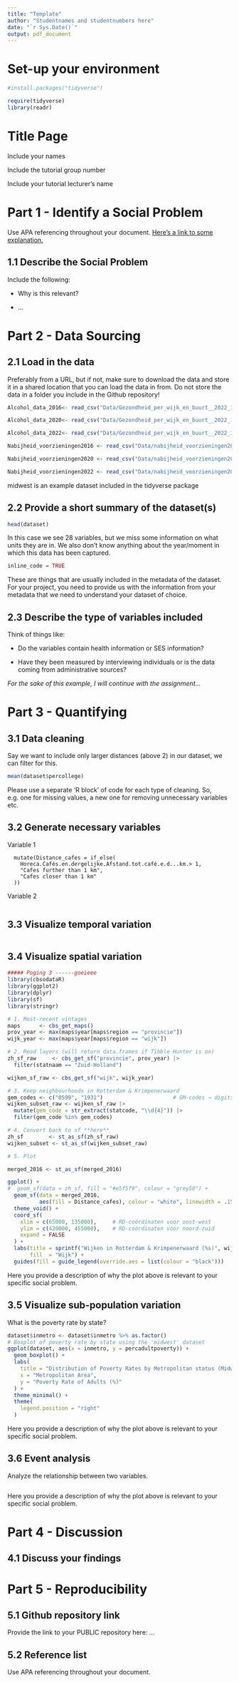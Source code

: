 ```yaml
---
title: "Template"
author: "Studentnames and studentnumbers here"
date: "`r Sys.Date()`"
output: pdf_document
---
```


# Set-up your environment

```r
#install.packages("tidyverse")
```

```r
require(tidyverse)
library(readr)
```

# Title Page

Include your names

Include the tutorial group number

Include your tutorial lecturer's name

# Part 1 - Identify a Social Problem

Use APA referencing throughout your document. [Here's a link to some explanation.](https://www.mendeley.com/guides/apa-citation-guide/)

## 1.1 Describe the Social Problem

Include the following:

-   Why is this relevant?

-   ...

# Part 2 - Data Sourcing

## 2.1 Load in the data

Preferably from a URL, but if not, make sure to download the data and store it in a shared location that you can load the data in from. Do not store the data in a folder you include in the Github repository!

```r
Alcohol_data_2016<- read_csv("Data/Gezondheid_per_wijk_en_buurt__2022_18062025_140754.csv")

Alcohol_data_2020<- read_csv("Data/Gezondheid_per_wijk_en_buurt__2022_18062025_140356.csv")

Alcohol_data_2022<- read_csv("Data/Gezondheid_per_wijk_en_buurt__2022_18062025_140404.csv")

Nabijheid_voorzieningen2016 <- read_csv("Data/nabijheid_voorzieningen2016.csv")

Nabijheid_voorzieningen2020 <- read_csv("Data/nabijheid_voorzieningen2020.csv")

Nabijheid_voorzieningen2022 <- read_csv("Data/nabijheid_voorzieningen2022.csv")
```

midwest is an example dataset included in the tidyverse package

## 2.2 Provide a short summary of the dataset(s)

```r
head(dataset)
```

In this case we see 28 variables, but we miss some information on what units they are in. We also don't know anything about the year/moment in which this data has been captured.

``` r
inline_code = TRUE
```

These are things that are usually included in the metadata of the dataset. For your project, you need to provide us with the information from your metadata that we need to understand your dataset of choice.

## 2.3 Describe the type of variables included

Think of things like:

-   Do the variables contain health information or SES information?

-   Have they been measured by interviewing individuals or is the data coming from administrative sources?

*For the sake of this example, I will continue with the assignment...*

# Part 3 - Quantifying

## 3.1 Data cleaning

Say we want to include only larger distances (above 2) in our dataset, we can filter for this.

```r
mean(dataset$percollege)
```

Please use a separate 'R block' of code for each type of cleaning. So, e.g. one for missing values, a new one for removing unnecessary variables etc.

## 3.2 Generate necessary variables

Variable 1

```merged_data
  mutate(Distance_cafes = if_else(
    Horeca.Cafés.en.dergelijke.Afstand.tot.café.e.d...km.> 1,
    "Cafes further than 1 km",
    "Cafes closer than 1 km"
  ))

```

Variable 2

```r

```

## 3.3 Visualize temporal variation

```r

```

## 3.4 Visualize spatial variation

```r

##### Poging 3 ------goeieee
library(cbsodataR)
library(ggplot2)
library(dplyr)
library(sf)
library(stringr)

# 1. Most-recent vintages
maps      <- cbs_get_maps()
prov_year <- max(maps$year[maps$region == "provincie"])
wijk_year <- max(maps$year[maps$region == "wijk"])

# 2. Read layers (will return data.frames if Tibble Hunter is on)
zh_sf_raw     <- cbs_get_sf("provincie", prov_year) |>
  filter(statnaam == "Zuid-Holland")

wijken_sf_raw <- cbs_get_sf("wijk", wijk_year)

# 3. Keep neighbourhoods in Rotterdam & Krimpenerwaard
gem_codes <- c("0599", "1931")                      # GM-codes → digits
wijken_subset_raw <- wijken_sf_raw |>
  mutate(gem_code = str_extract(statcode, "\\d{4}")) |>
  filter(gem_code %in% gem_codes)

# 4. Convert back to sf **here**
zh_sf        <- st_as_sf(zh_sf_raw)
wijken_subset <- st_as_sf(wijken_subset_raw)

# 5. Plot

merged_2016 <- st_as_sf(merged_2016)

ggplot() +
#  geom_sf(data = zh_sf, fill = "#e5f5f9", colour = "grey50") +
  geom_sf(data = merged_2016,
          aes(fill = Distance_cafes), colour = "white", linewidth = .15) +
  theme_void() +
  coord_sf(
    xlim = c(65000, 135000),     # RD-coördinaten voor oost-west
    ylim = c(420000, 455000),    # RD-coördinaten voor noord-zuid
    expand = FALSE
  ) +
  labs(title = sprintf("Wijken in Rotterdam & Krimpenerwaard (%s)", wijk_year),
       fill  = "Wijk") +
  guides(fill = guide_legend(override.aes = list(colour = "black")))


```

Here you provide a description of why the plot above is relevant to your specific social problem.

## 3.5 Visualize sub-population variation

What is the poverty rate by state?

```r
dataset$inmetro <- dataset$inmetro %>% as.factor()
# Boxplot of poverty rate by state using the 'midwest' dataset
ggplot(dataset, aes(x = inmetro, y = percadultpoverty)) +
  geom_boxplot() +
  labs(
    title = "Distribution of Poverty Rates by Metropolitan status (Midwest counties)",
    x = "Metropolitan Area",
    y = "Poverty Rate of Adults (%)"
  ) +
  theme_minimal() +
  theme(
    legend.position = "right"
  )
```

Here you provide a description of why the plot above is relevant to your specific social problem.

## 3.6 Event analysis

Analyze the relationship between two variables.

```r

```

Here you provide a description of why the plot above is relevant to your specific social problem.

# Part 4 - Discussion

## 4.1 Discuss your findings

# Part 5 - Reproducibility

## 5.1 Github repository link

Provide the link to your PUBLIC repository here: ...

## 5.2 Reference list

Use APA referencing throughout your document.
